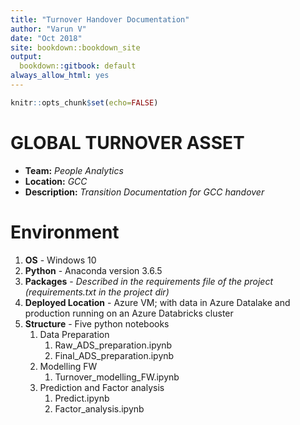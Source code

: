 ---
title: "Turnover Handover Documentation"
author: "Varun V"
date: "Oct 2018"
site: bookdown::bookdown_site
output:
  bookdown::gitbook: default
always_allow_html: yes
---

```{r include = FALSE}
knitr::opts_chunk$set(echo=FALSE)
```

# GLOBAL TURNOVER ASSET {-}
- **Team:** *People Analytics*
- **Location:** *GCC*
- **Description:** *Transition Documentation for GCC handover*

# **Environment** {-}
1. **OS** - Windows 10
2. **Python** - Anaconda version 3.6.5
3. **Packages** - *Described in the requirements file of the project (requirements.txt in the project dir)*
4. **Deployed Location** - Azure VM; with data in Azure Datalake and production running on an Azure Databricks cluster
5. **Structure** - Five python notebooks
    1. Data Preparation
        1. Raw_ADS_preparation.ipynb
        2. Final_ADS_preparation.ipynb
    2. Modelling FW
        1. Turnover_modelling_FW.ipynb
    3. Prediction and Factor analysis
        1. Predict.ipynb
        2. Factor_analysis.ipynb